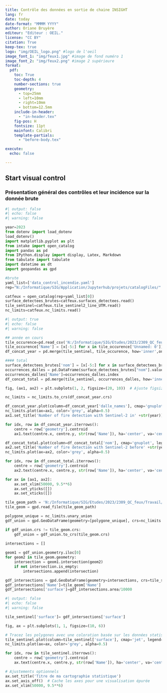 ```yaml
---
title: Contrôle des données en sortie de chaine INSIGHT
lang: fr
date: today
date-format: "MMMM YYYY"
author: Oriane Bruyère
editeur: "Editeur : OEIL."
license: "CC BY"
citation: True
keep-tex: true
logo: "img/OEIL_logo.png" #logo de l'oeil
image_font_1: "img/feux1.jpg" #image de fond numéro 1
image_font_2: "img/feux2.png" #image 2 supérieure
format: 
  pdf:
    toc: True
    toc-depth: 4
    number-sections: true
    geometry:
      - top=25mm
      - left=10mm
      - right=10mm
      - bottom=12.5mm
    include-in-header: 
      - "in-header.tex"
    fig-pos: H
    fontsize: 11pt
    mainfont: Calibri
    template-partials: 
      - "before-body.tex"

execute:
  echo: false

---
```


## Start visual control

### Présentation général des contrôles et leur incidence sur la donnée brute 

```python
#| output: false
#| echo: false
#| warning: false

year=2023
from dotenv import load_dotenv
load_dotenv()
import matplotlib.pyplot as plt
from intake import open_catalog
import pandas as pd
from IPython.display import display, Latex, Markdown
from tabulate import tabulate
import datetime as dt
import geopandas as gpd

#brute
yaml_list=['data_control_incendie.yaml']
rep="N:/Informatique/SIG/Application/Jupyterhub/projets/catalogFiles/"

catfeux = open_catalog(rep+yaml_list[0])
surface_detectees_brutes=catfeux.surfaces_detectees.read()
tile_sentinel=catfeux.tile_sentinel2_line_UTM.read()
nc_limits=catfeux.nc_limits.read()
```

```python
#| output: true
#| echo: false
#| warning: false

## année en cours
tile_occurence=pd.read_csv('N:/Informatique/SIG/Etudes/2023/2309_QC_feux/Travail/Scripts/CQ_sentinel_surfaces_brulees/Controle/tile_occurence.csv')
tile_occurence['Name'] = [x[-5:] for x in tile_occurence['Unnamed: 0']]
df_concat_year = pd.merge(tile_sentinel, tile_occurence, how='inner',on='Name')

#### total
surface_detectees_brutes['nom'] = [x[-5:] for x in surface_detectees_brutes['nom']]
occurrences_dalles = pd.DataFrame(surface_detectees_brutes["nom"].value_counts())
occurrences_dalles['Name']=occurrences_dalles.index
df_concat_total = pd.merge(tile_sentinel, occurrences_dalles, how='inner',on='Name')

fig, (ax1, ax2) = plt.subplots(1, 2, figsize=(20, 10))  # Ajuste figsize au besoin

nc_limits = nc_limits.to_crs(df_concat_year.crs)

df_concat_year.plot(column=df_concat_year['dalle_names'], cmap='gnuplot', legend=True, ax=ax1)
nc_limits.plot(ax=ax1, color='grey', alpha=0.5)
ax1.set_title('Number of fire detection with Sentinel-2 in' +str(year))

for idx, row in df_concat_year.iterrows():
    centre = row['geometry'].centroid
    ax1.text(centre.x, centre.y, str(row['Name']), ha='center', va='center')

df_concat_total.plot(column=df_concat_total['nom'], cmap='gnuplot', legend=True, ax=ax2)
ax2.set_title('Number of fire detection with Sentinel-2 before' +str(year))
nc_limits.plot(ax=ax2, color='grey', alpha=0.5)

for idx, row in df_concat_total.iterrows():
    centre = row['geometry'].centroid
    ax2.text(centre.x, centre.y, str(row['Name']), ha='center', va='center')

for ax in [ax1, ax2]:
    ax.set_xlim(50000, 9.5**6)
    ax.set_yticks([])
    ax.set_xticks([])
```

```python
tile_geom_path = 'N:/Informatique/SIG/Etudes/2023/2309_QC_feux/Travail/Scripts/CQ_sentinel_surfaces_brulees/Controle/shp/tiles_sentinel2_UTM.shp'
tile_geom = gpd.read_file(tile_geom_path)

polygone_unique = nc_limits.unary_union
gdf_union = gpd.GeoDataFrame(geometry=[polygone_unique], crs=nc_limits.crs)

if gdf_union.crs != tile_geom.crs:
    gdf_union = gdf_union.to_crs(tile_geom.crs)
    
intersections = []

geom1 = gdf_union.geometry.iloc[0]
for geom2 in tile_geom.geometry:
    intersection = geom1.intersection(geom2)
    if not intersection.is_empty:
        intersections.append(intersection)

gdf_intersections = gpd.GeoDataFrame(geometry=intersections, crs=tile_sentinel.crs)
gdf_intersections['Name']=tile_geom['Name']
gdf_intersections['surface']=gdf_intersections.area/10000
```

```python
#| output: false
#| echo: false
#| warning: false

tile_sentinel['surface']= gdf_intersections['surface']

fig, ax = plt.subplots(1, 1, figsize=(10, 6))

# Tracez les polygones avec une coloration basée sur les données statistiques
tile_sentinel.plot(column=tile_sentinel['surface'], cmap='jet', legend=True, ax=ax)
nc_limits.plot(ax=ax, color='grey', alpha=0.5)

for idx, row in tile_sentinel.iterrows():
    centre = row['geometry'].centroid
    ax.text(centre.x, centre.y, str(row['Name']), ha='center', va='center')

# Ajustements optionnels
ax.set_title('Titre de ma cartographie statistique')
ax.set_axis_off()  # Cache les axes pour une visualisation épurée
ax.set_xlim(50000, 9.5**6)

```